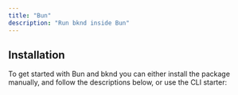```yaml
---
title: "Bun"
description: "Run bknd inside Bun"
---
```


## Installation

To get started with Bun and bknd you can either install the package manually, and follow the descriptions below, or use the CLI starter:

